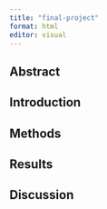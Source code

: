 ```yaml
---
title: "final-project"
format: html
editor: visual
---
```


## Abstract

## Introduction

## Methods

## Results

## Discussion

